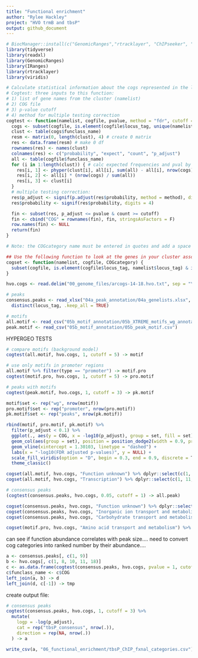 ---
title: "Functional enrichment"
author: "Rylee Hackley"
project: "HVO trmB and tbsP"
output: github_document
---

```{r, message=FALSE}
# BiocManager::install(c("GenomicRanges","rtracklayer", "ChIPseeker", "IRanges"))
library(tidyverse)
library(readxl)
library(GenomicRanges)
library(IRanges)
library(rtracklayer)
library(viridis)

# Calculate statistical information about the cogs represented in the list of genes using the function below.
# Cogtest: three inputs to this function:
# 1) list of gene names from the cluster (namelist)
# 2) COG file
# 3) p-value cutoff
# 4) method for multiple testing correction
cogtest <- function(namelist, cogfile, pvalue, method = "fdr", cutoff = 5) {
  cogs <- subset(cogfile, is.element(cogfile$locus_tag, unique(namelist$locus_tag)) == TRUE)
  clust <- table(cogs$funclass_name)
  resm <- matrix(0, length(clust), 4) # create 0 matrix
  res <- data.frame(resm) # make 0 df
  rownames(res) <- names(clust)
  colnames(res) <- c("probability", "expect", "count", "p_adjust")
  all <- table(cogfile$funclass_name)
  for (i in 1:length(clust)) { # calc expected frequencies and pval by hypergeo and append to DF
    res[i, 1] <- phyper(clust[i], all[i], sum(all) - all[i], nrow(cogs), lower.tail = F)
    res[i, 2] <- all[i] * (nrow(cogs) / sum(all))
    res[i, 3] <- clust[i]
  }
  # multiple testing correction:
  res$p_adjust <- signif(p.adjust(res$probability, method = method), digits = 4)
  res$probability <- signif(res$probability, digits = 4)

  fin <- subset(res, p_adjust <= pvalue & count >= cutoff)
  fin <- cbind("COG" = rownames(fin), fin, stringsAsFactors = F)
  row.names(fin) <- NULL
  return(fin)
}

# Note: the COGcategory name must be entered in quotes and add a space to the end of the category name of interest, e.g. 'transport '

## Use the following function to look at the genes in your cluster associated with a particular COG
cogset <- function(namelist, cogfile, COGcategory) {
  subset(cogfile, is.element(cogfile$locus_tag, namelist$locus_tag) & is.element(cogfile$funclass_name, COGcategory) == TRUE)
}
```

```{r, message=F}
hvo.cogs <- read.delim("00_genome_files/arcogs-14-18.hvo.txt", sep = "\t")

# peaks
consensus.peaks <- read_xlsx("04a_peak_annotation/04a_genelists.xlsx", sheet = 2) %>%
  distinct(locus_tag, .keep_all = TRUE)

# motifs
all.motif <- read_csv("05b_motif_annotation/05b_XTREME_motifs_wg_annotated.csv")
peak.motif <- read_csv("05b_motif_annotation/05b_peak_motif.csv")
```

HYPERGEO TESTS
```{r}
# compare motifs (background model)
cogtest(all.motif, hvo.cogs, 1, cutoff = 5) -> motif

# use only motifs in promoter regions
all.motif %>% filter(type == "promoter") -> motif.pro
cogtest(motif.pro, hvo.cogs, 1, cutoff = 5) -> pro.motif

# peaks with motifs
cogtest(peak.motif, hvo.cogs, 1, cutoff = 3) -> pk.motif
```


```{r}
motif$set <- rep("wg", nrow(motif))
pro.motif$set <- rep("promoter", nrow(pro.motif))
pk.motif$set <- rep("peaks", nrow(pk.motif))

rbind(motif, pro.motif, pk.motif) %>%
  filter(p_adjust < 0.1) %>%
  ggplot(., aes(y = COG, x = -log10(p_adjust), group = set, fill = set)) +
  geom_col(aes(group = set), position = position_dodge2(width = 0.9, preserve = "single")) +
  geom_vline(xintercept = 1.30103, linetype = "dashed") +
  labs(x = "-log10(FDR adjusted p-values)", y = NULL) +
  scale_fill_viridis(option = "D", begin = 0.3, end = 0.9, discrete = T) +
  theme_classic()

cogset(all.motif, hvo.cogs, "Function unknown") %>% dplyr::select(c(1, 11, 12))
cogset(all.motif, hvo.cogs, "Transcription") %>% dplyr::select(c(1, 11, 12))
```


```{r}
# consensus peaks
(cogtest(consensus.peaks, hvo.cogs, 0.05, cutoff = 1) -> all.peak)

cogset(consensus.peaks, hvo.cogs, "Function unknown") %>% dplyr::select(c(1, 11, 12))
cogset(consensus.peaks, hvo.cogs, "Inorganic ion transport and metabolism") %>% dplyr::select(c(1, 11, 12))
cogset(consensus.peaks, hvo.cogs, "Carbohydrate transport and metabolism") %>% dplyr::select(c(1, 11, 12))

cogset(motif.pro, hvo.cogs, "Amino acid transport and metabolism") %>% dplyr::select(c(1, 11, 12))
```

can see if function abundance correlates with peak size.... need to convert cog categories into ranked number by their abundance....
```{r}
a <- consensus.peaks[, c(1, 9)]
b <- hvo.cogs[, c(1, 8, 10, 11, 18)]
c <- as.data.frame(cogtest(consensus.peaks, hvo.cogs, pvalue = 1, cutoff = 1))
c$funclass_name <- c$COG
left_join(a, b) -> d
left_join(d, c[-1]) -> tmp
```

create output file:
```{r}
# consensus peaks
cogtest(consensus.peaks, hvo.cogs, 1, cutoff = 3) %>%
  mutate(
    logp = -log(p_adjust),
    cat = rep("tbsP_consensus", nrow(.)),
    direction = rep(NA, nrow(.))
  ) -> a

write_csv(a, "06_functional_enrichment/tbsP_ChIP_fxnal_categories.csv")
```
